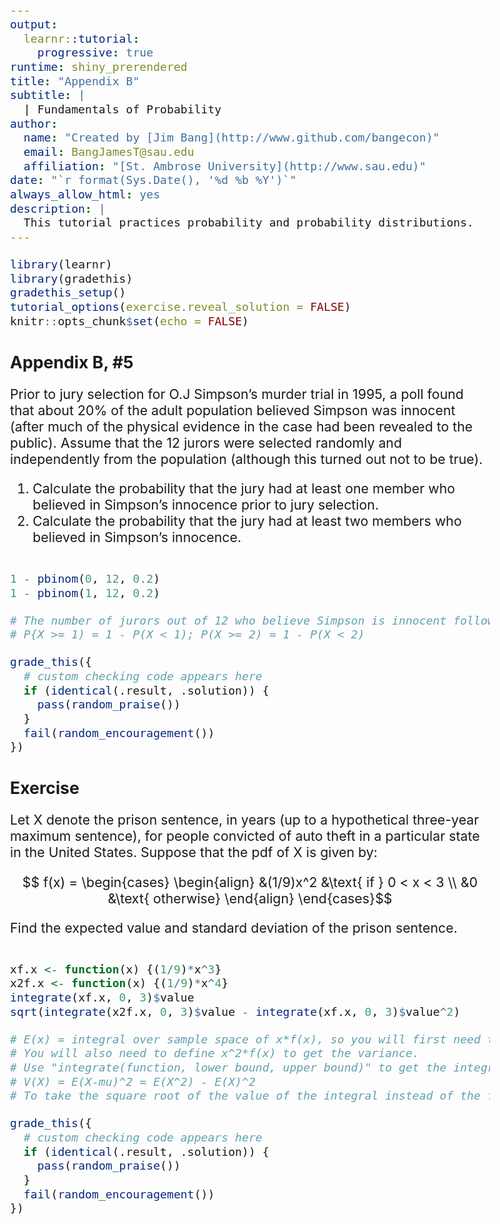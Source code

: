 ```yaml
---
output: 
  learnr::tutorial:
    progressive: true
runtime: shiny_prerendered
title: "Appendix B" 
subtitle: |
  | Fundamentals of Probability
author: 
  name: "Created by [Jim Bang](http://www.github.com/bangecon)"
  email: BangJamesT@sau.edu
  affiliation: "[St. Ambrose University](http://www.sau.edu)"
date: "`r format(Sys.Date(), '%d %b %Y')`"
always_allow_html: yes
description: |
  This tutorial practices probability and probability distributions.
---
```


<style type="text/css">
h1{font-size: 24pt}
h2{font-size: 20pt}
h3{font-size: 18pt}
h4,h5,h6{font-size: 16pt}
body{font-size: 16pt}
</style>

```r
library(learnr)
library(gradethis)
gradethis_setup()
tutorial_options(exercise.reveal_solution = FALSE)
knitr::opts_chunk$set(echo = FALSE)
```

## Appendix B, #5

Prior to jury selection for O.J Simpson's murder trial in 1995, a poll found that about 20% of the adult population believed Simpson was innocent (after much of the physical evidence in the case had been revealed to the public). Assume that the 12 jurors were selected randomly and independently from the population (although this turned out not to be true). 

1. Calculate the probability that the jury had at least one member who believed in Simpson's innocence prior to jury selection. 
2. Calculate the probability that the jury had at least two members who believed in Simpson's innocence.

```r

```

```r
1 - pbinom(0, 12, 0.2)
1 - pbinom(1, 12, 0.2)
```

```r
# The number of jurors out of 12 who believe Simpson is innocent follows a binomial distribution.
# P{X >= 1) = 1 - P(X < 1); P(X >= 2) = 1 - P(X < 2)
```

```r
grade_this({
  # custom checking code appears here
  if (identical(.result, .solution)) {
    pass(random_praise())
  }
  fail(random_encouragement())
})
```

## Exercise

Let X denote the prison sentence, in years (up to a hypothetical three-year maximum sentence), for people convicted of auto theft in a particular state in the United States. Suppose that the pdf of X is given by: 

$$ f(x) = \begin{cases} \begin{align} &(1/9)x^2 &\text{ if } 0 < x < 3 \\ 
  &0 &\text{ otherwise} \end{align} \end{cases}$$

Find the expected value and standard deviation of the prison sentence. 

```r

```

```r
xf.x <- function(x) {(1/9)*x^3}
x2f.x <- function(x) {(1/9)*x^4}
integrate(xf.x, 0, 3)$value
sqrt(integrate(x2f.x, 0, 3)$value - integrate(xf.x, 0, 3)$value^2)
```

```r
# E(x) = integral over sample space of x*f(x), so you will first need to define xf(x). 
# You will also need to define x^2*f(x) to get the variance. 
# Use "integrate(function, lower bound, upper bound)" to get the integral
# V(X) = E(X-mu)^2 = E(X^2) - E(X)^2
# To take the square root of the value of the integral instead of the full result (which includes the error tolerance), extract the $value element from it.
```

```r
grade_this({
  # custom checking code appears here
  if (identical(.result, .solution)) {
    pass(random_praise())
  }
  fail(random_encouragement())
})
```

